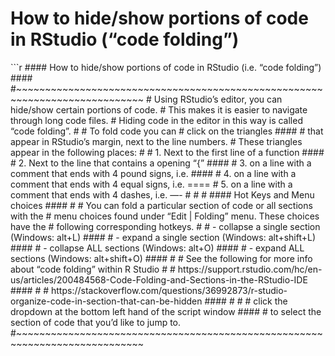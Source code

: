 # How to hide/show portions of code in RStudio ("code folding")

```r
#### How to hide/show portions of code in RStudio (i.e. "code folding") ####
#~~~~~~~~~~~~~~~~~~~~~~~~~~~~~~~~~~~~~~~~~~~~~~~~~~~~~~~~~~~~~~~~~~~~~~~~~~~~
# Using RStudio's editor, you can hide/show certain portions of code.
# This makes it is easier to navigate through long code files.
# Hiding code in the editor in this way is called "code folding".
#
# To fold code you can
# click on the triangles   ####
# that appear in RStudio's margin, next to the line numbers.
# These triangles appear in the following places:
#
#   1. Next to the first line of a function                        ####
#   2. Next to the line that contains a opening "{"                ####
#   3. on a line with a comment that ends with 4 pound signs, i.e. ####
#   4. on a line with a comment that ends with 4 equal signs, i.e. ====
#   5. on a line with a comment that ends with 4 dashes, i.e.      ----
#
# 
# #### Hot Keys and Menu choices ####
# 
# You can fold a particular section of code or all sections with the 
# menu choices found under "Edit | Folding" menu. These choices have the
# following corresponding hotkeys.
#
#   - collapse a single section   (Windows: alt+L)        ####
#   - expand a single section     (Windows: alt+shift+L)  ####
#   - collapse ALL sections       (Windows: alt+O)        ####
#   - expand ALL sections         (Windows: alt+shift+O)  ####
#
# See the following for more info about "code folding" within R Studio
#
#   https://support.rstudio.com/hc/en-us/articles/200484568-Code-Folding-and-Sections-in-the-RStudio-IDE ####
#
#   https://stackoverflow.com/questions/36992873/r-studio-organize-code-in-section-that-can-be-hidden ####
#
#
# click the dropdown at the bottom left hand of the script window ####
# to select the section of code that you'd like to jump to.
#~~~~~~~~~~~~~~~~~~~~~~~~~~~~~~~~~~~~~~~~~~~~~~~~~~~~~~~~~~~~~~~~~~~~~~~~~~~~
